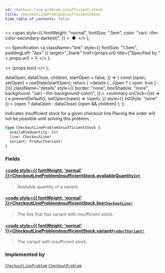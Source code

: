 ```yaml
---
id: checkout-line-problem-insufficient-stock
title: CheckoutLineProblemInsufficientStock
hide_table_of_contents: false
---
```


  <>
    <span
      style={{
        fontWeight: "normal",
        fontSize: ".5em",
        color: "var(--ifm-color-secondary-darkest)",
      }}
    >
      &nbsp;●&nbsp;
    </span>
  </>
);

  <>
    Specification
    <a
      className="link"
      style={{ fontSize: "1.5em", paddingLeft: "4px" }}
      target="\_blank"
      href={props.url}
      title={"Specified by " + props.url}
    >
      ⎘
    </a>
  </>
);

  <>
    <span className={props.class}>{props.text}</span>
  </>
);


  dataOpen,
  dataClose,
  children,
  startOpen = false,
}) => {
  const [open, setOpen] = useState(startOpen);
  return (
    <details
      {...(open ? { open: true } : {})}
      className="details"
      style={{
        border: "none",
        boxShadow: "none",
        background: "var(--ifm-background-color)",
      }}
    >
      <summary
        onClick={(e) => {
          e.preventDefault();
          setOpen((open) => !open);
        }}
        style={{ listStyle: "none" }}
      >
        {open ? dataOpen : dataClose}
      </summary>
      {open && children}
    </details>
  );
};

Indicates insufficient stock for a given checkout line.Placing the order will not be possible until solving this problem.

<Badge text="Added in Saleor 3.15" class="secondary margin-bottom--sm" />

<FeaturePreview />

```graphql
type CheckoutLineProblemInsufficientStock {
  availableQuantity: Int
  line: CheckoutLine!
  variant: ProductVariant!
}
```

### Fields

#### [<code style={{ fontWeight: 'normal' }}>CheckoutLineProblemInsufficientStock.<b>availableQuantity</b></code>](#)<Bullet />[`Int`](../../../api-storefront/miscellaneous/scalars/int) <Badge class="badge badge--secondary" text="scalar"/>

> Available quantity of a variant.

#### [<code style={{ fontWeight: 'normal' }}>CheckoutLineProblemInsufficientStock.<b>line</b></code>](#)<Bullet />[`CheckoutLine!`](../../../api-storefront/checkout/objects/checkout-line) <Badge class="badge badge--secondary" text="non-null"/> <Badge class="badge badge--secondary" text="object"/>

> The line that has variant with insufficient stock.

#### [<code style={{ fontWeight: 'normal' }}>CheckoutLineProblemInsufficientStock.<b>variant</b></code>](#)<Bullet />[`ProductVariant!`](../../../api-storefront/products/objects/product-variant) <Badge class="badge badge--secondary" text="non-null"/> <Badge class="badge badge--secondary" text="object"/>

> The variant with insufficient stock.

### Implemented by

[`CheckoutLineProblem`](../../../api-storefront/miscellaneous/unions/checkout-line-problem) <Badge class="badge badge--secondary" text="union"/><Bullet />[`CheckoutProblem`](../../../api-storefront/miscellaneous/unions/checkout-problem) <Badge class="badge badge--secondary" text="union"/>

